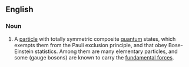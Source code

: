 ==English==
===Noun===
#A [[particle]] with totally symmetric composite [[quantum]] states, which exempts them from the Pauli exclusion principle, and that obey Bose-Einstein statistics.  Among them are many elementary particles, and some (gauge bosons) are known to carry the [[fundamental force]]s.
